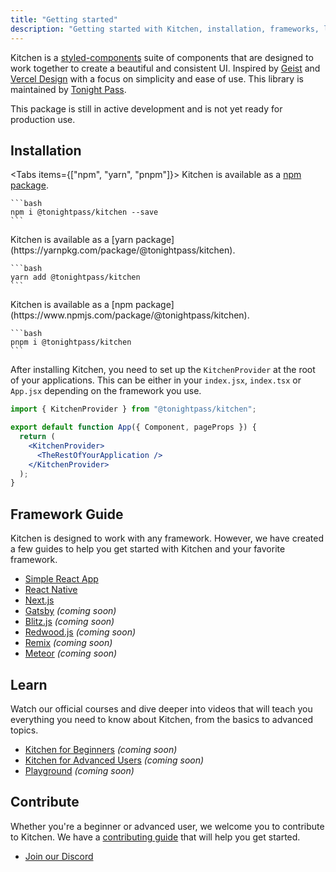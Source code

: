```yaml
---
title: "Getting started"
description: "Getting started with Kitchen, installation, frameworks, learn and contribute."
---
```



Kitchen is a [styled-components](https://styled-components.com) suite of components that are designed to work together to create a beautiful and consistent UI. Inspired by [Geist](https://geist-ui.dev/) and [Vercel Design](https://vercel.com/design) with a focus on simplicity and ease of use. This library is maintained by [Tonight Pass](https://tonightpass.com).

<Callout>
  This package is still in active development and is not yet ready for
  production use.
</Callout>

## Installation

<Tabs items={["npm", "yarn", "pnpm"]}>
  <Tab>
    Kitchen is available as a [npm package](https://www.npmjs.com/package/@tonightpass/kitchen).

    ```bash
    npm i @tonightpass/kitchen --save
    ```
  </Tab>
  <Tab>
    Kitchen is available as a [yarn package](https://yarnpkg.com/package/@tonightpass/kitchen).

    ```bash
    yarn add @tonightpass/kitchen
    ```
  </Tab>
  <Tab>
    Kitchen is available as a [npm package](https://www.npmjs.com/package/@tonightpass/kitchen).

    ```bash
    pnpm i @tonightpass/kitchen
    ```
  </Tab>
</Tabs>

After installing Kitchen, you need to set up the `KitchenProvider` at the root of your applications.
This can be either in your `index.jsx`, `index.tsx` or `App.jsx` depending on the framework you use.

```jsx
import { KitchenProvider } from "@tonightpass/kitchen";

export default function App({ Component, pageProps }) {
  return (
    <KitchenProvider>
      <TheRestOfYourApplication />
    </KitchenProvider>
  );
}
```

## Framework Guide

Kitchen is designed to work with any framework. However, we have created a few guides to help you get started with Kitchen and your favorite framework.

- [Simple React App](/docs/frameworks/react)
- [React Native](/docs/frameworks/react-native)
- [Next.js](/docs/frameworks/nextjs)
- [Gatsby](/docs/frameworks/gatsby) _(coming soon)_
- [Blitz.js](/docs/frameworks/blitzjs) _(coming soon)_
- [Redwood.js](/docs/frameworks/redwoodjs) _(coming soon)_
- [Remix](/docs/frameworks/remix) _(coming soon)_
- [Meteor](/docs/frameworks/meteor) _(coming soon)_

## Learn

Watch our official courses and dive deeper into videos that will teach you everything you need to know about Kitchen, from the basics to advanced topics.

- [Kitchen for Beginners](https://egghead.io/courses/kitchen-for-beginners) _(coming soon)_
- [Kitchen for Advanced Users](https://egghead.io/courses/kitchen-for-advanced-users) _(coming soon)_
- [Playground](/docs/playground) _(coming soon)_

## Contribute

Whether you're a beginner or advanced user, we welcome you to contribute to Kitchen. We have a [contributing guide](/contributing) that will help you get started.

- [Join our Discord](https://discord.gg/VvvAkPqQ98)
